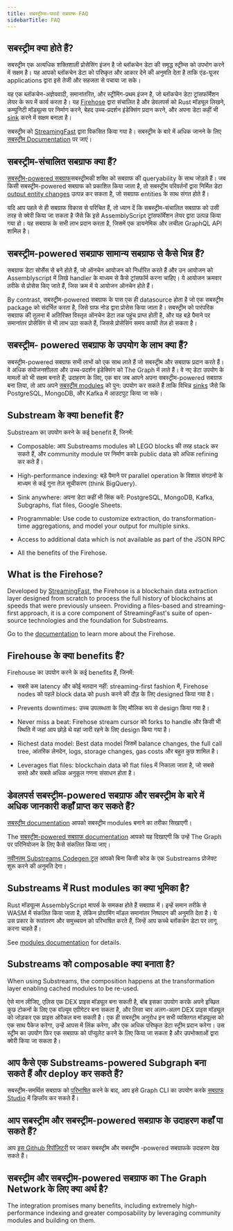 ```yaml
---
title: सबस्ट्रीम्स-पावर्ड सबग्राफ FAQ
sidebarTitle: FAQ
---
```


## सबस्ट्रीम क्या होते हैं?

सबस्ट्रीम एक अत्यधिक शक्तिशाली प्रोसेसिंग इंजन है जो ब्लॉकचेन डेटा की समृद्ध स्ट्रीम्स को उपभोग करने में सक्षम है। यह आपको ब्लॉकचेन डेटा को परिष्कृत और आकार देने की अनुमति देता है ताकि एंड-यूजर applications द्वारा इसे तेजी और सहजता से पचाया जा सके।

यह एक ब्लॉकचेन-अज्ञेयवादी, समानांतरित, और स्ट्रीमिंग-प्रथम इंजन है, जो ब्लॉकचेन डेटा ट्रांसफॉर्मेशन लेयर के रूप में कार्य करता है। यह [Firehose](https://firehose.streamingfast.io/) द्वारा संचालित है और डेवलपर्स को Rust मॉड्यूल लिखने, कम्युनिटी मॉड्यूल्स पर निर्माण करने, बेहद उच्च-प्रदर्शन इंडेक्सिंग प्रदान करने, और अपना डेटा कहीं भी [sink](/substreams/developing/sinks/) करने में सक्षम बनाता है।

सबस्ट्रीम को [StreamingFast](https://www.streamingfast.io/) द्वारा विकसित किया गया है। सबस्ट्रीम के बारे में अधिक जानने के लिए [सबस्ट्रीम Documentation](/substreams/introduction/) पर जाएं।

## सबस्ट्रीम-संचालित सबग्राफ क्या हैं?

[सबस्ट्रीम-powered सबग्राफ](/sps/introduction/)सबस्ट्रीमकी शक्ति को सबग्राफ की queryability के साथ जोड़ते हैं। जब किसी सबस्ट्रीम-powered सबग्राफ को प्रकाशित किया जाता है, तो सबस्ट्रीम परिवर्तनों द्वारा निर्मित डेटा [output entity changes](https://github.com/streamingfast/substreams-sink-entity-changes/blob/develop/substreams-entity-change/src/tables.rs) उत्पन्न कर सकता है, जो सबग्राफ entities के साथ संगत होते हैं।

यदि आप पहले से ही सबग्राफ विकास से परिचित हैं, तो ध्यान दें कि सबस्ट्रीम-संचालित सबग्राफ को उसी तरह से क्वेरी किया जा सकता है जैसे कि इसे AssemblyScript ट्रांसफॉर्मेशन लेयर द्वारा उत्पन्न किया गया हो। यह सबग्राफ के सभी लाभ प्रदान करता है, जिसमें एक डायनेमिक और लचीला GraphQL API शामिल है।

## सबस्ट्रीम-powered सबग्राफ सामान्य सबग्राफ से कैसे भिन्न हैं?

सबग्राफ डेटा सोर्सेस से बने होते हैं, जो ऑनचेन आयोजन को निर्धारित करते हैं और उन आयोजन को Assemblyscript में लिखे handler के माध्यम से कैसे ट्रांसफॉर्म करना चाहिए। ये आयोजन क्रमवार तरीके से प्रोसेस किए जाते हैं, जिस क्रम में ये आयोजन ऑनचेन होते हैं।

By contrast, सबस्ट्रीम-powered सबग्राफ के पास एक ही datasource होता है जो एक सबस्ट्रीम package को संदर्भित करता है, जिसे ग्राफ नोड द्वारा प्रोसेस किया जाता है। सबस्ट्रीम को पारंपरिक सबग्राफ की तुलना में अतिरिक्त विस्तृत ऑनचेन डेटा तक पहुंच प्राप्त होती है, और यह बड़े पैमाने पर समानांतर प्रोसेसिंग से भी लाभ उठा सकते हैं, जिससे प्रोसेसिंग समय काफी तेज़ हो सकता है।

## सबस्ट्रीम- powered सबग्राफ के उपयोग के लाभ क्या हैं?

सबस्ट्रीम-powered सबग्राफ सभी लाभों को एक साथ लाते हैं जो सबस्ट्रीम और सबग्राफ प्रदान करते हैं। वे अधिक संयोजनशीलता और उच्च-प्रदर्शन इंडेक्सिंग को The Graph में लाते हैं। वे नए डेटा उपयोग के मामलों को भी सक्षम बनाते हैं; उदाहरण के लिए, एक बार जब आपने अपना सबस्ट्रीम-powered सबग्राफ बना लिया, तो आप अपने [सबस्ट्रीम modules](https://docs.substreams.dev/reference-material/substreams-components/modules#modules) को पुन: उपयोग कर सकते हैं ताकि विभिन्न [sinks](https://substreams.streamingfast.io/reference-and-specs/manifests#sink) जैसे कि PostgreSQL, MongoDB, और Kafka में आउटपुट किया जा सके।

## Substream के क्या benefit हैं?

Substream का उपयोग करने के कई benefit हैं, जिनमें:

- Composable: आप Substreams modules को LEGO blocks की तरह stack कर सकते हैं, और community module पर निर्माण करके public data को अधिक refining कर कते हैं।

- High-performance indexing: बड़े पैमाने पर parallel operation के विशाल संगठनों के माध्यम से कई गुना तेज़ सूचीकरण (think BigQuery).

- Sink anywhere: अपना डेटा कहीं भी सिंक करें: PostgreSQL, MongoDB, Kafka, Subgraphs, flat files, Google Sheets.

- Programmable: Use code to customize extraction, do transformation-time aggregations, and model your output for multiple sinks.

- Access to additional data which is not available as part of the JSON RPC

- All the benefits of the Firehose.

## What is the Firehose?

Developed by [StreamingFast](https://www.streamingfast.io/), the Firehose is a blockchain data extraction layer designed from scratch to process the full history of blockchains at speeds that were previously unseen. Providing a files-based and streaming-first approach, it is a core component of StreamingFast's suite of open-source technologies and the foundation for Substreams.

Go to the [documentation](https://firehose.streamingfast.io/) to learn more about the Firehose.

## Firehouse के क्या benefits हैं?

Firehouse का उपयोग करने के कई benefits हैं, जिनमें:

- सबसे कम latency और कोई मतदान नहीं: streaming-first fashion में, Firehose nodes को पहले block data को push करने की दौड़ के लिए designed किया गया है।

- Prevents downtimes: उच्च उपलब्धता के लिए मौलिक रूप से design किया गया है।

- Never miss a beat: Firehose stream cursor को forks to handle और किसी भी स्थिति में जहां आप छोड़े थे वहां जारी रहने के लिए design किया गया है।

- Richest data model: Best data model जिसमें balance changes, the full call tree, आंतरिक लेनदेन, logs, storage changes, gas costs और बहुत कुछ शामिल है।

- Leverages flat files: blockchain data को flat files में निकाला जाता है, जो सबसे सस्ते और सबसे अधिक अनुकूल गणना संसाधन होता है।

## डेवलपर्स सबस्ट्रीम-powered सबग्राफ और सबस्ट्रीम के बारे में अधिक जानकारी कहाँ प्राप्त कर सकते हैं?

[सबस्ट्रीम documentation](/substreams/introduction/) आपको सबस्ट्रीम modules बनाने का तरीका सिखाएगी।

The [सबस्ट्रीम-powered सबग्राफ documentation](/sps/introduction/) आपको यह दिखाएगी कि उन्हें The Graph पर परिनियोजन के लिए कैसे संकलित किया जाए।

[नवीनतम Substreams Codegen टूल](https://streamingfastio.medium.com/substreams-codegen-no-code-tool-to-bootstrap-your-project-a11efe0378c6) आपको बिना किसी कोड के एक Substreams प्रोजेक्ट शुरू करने की अनुमति देगा।

## Substreams में Rust modules का क्या भूमिका है?

Rust मॉड्यूल्स AssemblyScript मापर्स के समकक्ष होते हैं सबग्राफ में। इन्हें समान तरीके से WASM में संकलित किया जाता है, लेकिन प्रोग्रामिंग मॉडल समानांतर निष्पादन की अनुमति देता है। ये उस प्रकार के रूपांतरण और समुच्चयन को परिभाषित करते हैं, जिन्हें आप कच्चे ब्लॉकचेन डेटा पर लागू करना चाहते हैं।

See [modules documentation](https://docs.substreams.dev/reference-material/substreams-components/modules#modules) for details.

## Substreams को composable क्या बनाता है?

When using Substreams, the composition happens at the transformation layer enabling cached modules to be re-used.

ऐसे मान लीजिए, एलिस एक DEX प्राइस मॉड्यूल बना सकती है, बॉब इसका उपयोग करके अपने इच्छित कुछ टोकनों के लिए एक वॉल्यूम एग्रीगेटर बना सकता है, और लिसा चार अलग-अलग DEX प्राइस मॉड्यूल को जोड़कर एक प्राइस ओरैकल बना सकती है। एक ही सबस्ट्रीम अनुरोध इन सभी व्यक्तिगत मॉड्यूल्स को एक साथ पैकेज करेगा, उन्हें आपस में लिंक करेगा, और एक अधिक परिष्कृत डेटा स्ट्रीम प्रदान करेगा। उस स्ट्रीम का उपयोग फिर एक सबग्राफ को पॉप्युलेट करने के लिए किया जा सकता है और उपभोक्ताओं द्वारा क्वेरी किया जा सकता है।

## आप कैसे एक Substreams-powered Subgraph बना सकते हैं और deploy कर सकते हैं?

सबस्ट्रीम-समर्थित सबग्राफ को [परिभाषित](/sps/introduction/) करने के बाद, आप इसे Graph CLI का उपयोग करके [सबग्राफ Studio](https://thegraph.com/studio/) में डिप्लॉय कर सकते हैं।

## आप सबस्ट्रीम और सबस्ट्रीम-powered सबग्राफ के उदाहरण कहाँ पा सकते हैं?

आप [इस Github रिपॉज़िटरी](https://github.com/pinax-network/awesome-substreams) पर जाकर सबस्ट्रीम और सबस्ट्रीम -powered सबग्राफके उदाहरण देख सकते हैं।

## सबस्ट्रीम और सबस्ट्रीम-powered सबग्राफ का The Graph Network के लिए क्या अर्थ है?

The integration promises many benefits, including extremely high-performance indexing and greater composability by leveraging community modules and building on them.
